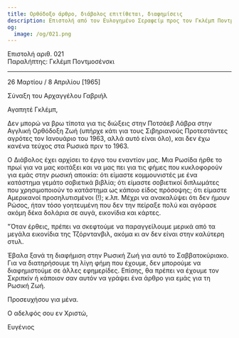 ```yaml
---
title: Ορθόδοξο άρθρο, διάβολος επιτίθεται, διαφημίσεις
description: Επιστολή από τον Ευλογημένο Σεραφείμ προς τον Γκλέμπ Ποντμοσένσκι.
og:
  image: /og/021.png
---
```


<div style={{textAlign:'right', fontFamily:'monospace'}}>Επιστολή αριθ. 021</div>
<div style={{textAlign:'left', fontFamily:'monospace'}}>Παραλήπτης: Γκλέμπ Ποντμοσένσκι</div>

---

26 Μαρτίου / 8 Απριλίου [1965]

Σύναξη του Αρχαγγέλου Γαβριήλ

Αγαπητέ Γκλέμπ,

Δεν μπορώ να βρω τίποτα για τις διώξεις στην Ποτσάεβ Λάβρα στην Αγγλική Ορθόδοξη Ζωή (υπήρχε κάτι για τους Σιβηριανούς Προτεστάντες αγρότες τον Ιανουάριο του 1963, αλλά αυτό είναι όλο), και δεν έχω κανένα τεύχος στα Ρωσικά πριν το 1963.

Ο Διάβολος έχει αρχίσει το έργο του εναντίον μας. Μια Ρωσίδα ήρθε το πρωί για να μας κοιτάξει και να μας πει για τις φήμες που κυκλοφορούν για εμάς στην ρωσική αποικία: ότι είμαστε κομμουνιστές με ένα κατάστημα γεμάτο σοβιετικά βιβλία; ότι είμαστε σοβιετικοί διπλωμάτες που χρησιμοποιούν το κατάστημα ως κάποιο είδος πρόσοψης; ότι είμαστε Αμερικανοί προσηλυτισμένοι (!); κ.λπ. Μέχρι να ανακαλύψει ότι δεν ήμουν Ρώσος, ήταν τόσο γοητευμένη που δεν την πείραξε πολύ και αγόρασε ακόμη δέκα δολάρια σε αυγά, εικονίδια και κάρτες.

"Όταν έρθεις, πρέπει να σκεφτούμε να παραγγείλουμε μερικά από τα μεγάλα εικονίδια της Τζόρντανβιλ, ακόμα κι αν δεν είναι στην καλύτερη στυλ.

Έβαλα ξανά τη διαφήμιση στην Ρωσική Ζωή για αυτό το Σαββατοκύριακο. Για να διατηρήσουμε τη λίγη φήμη που έχουμε, δεν μπορούμε να διαφημιστούμε σε άλλες εφημερίδες. Επίσης, θα πρέπει να έχουμε τον Σκριπκίν ή κάποιον σαν αυτόν να γράψει ένα άρθρο για εμάς για τη Ρωσική Ζωή.

Προσευχήσου για μένα.

Ο αδελφός σου εν Χριστώ,

Ευγένιος